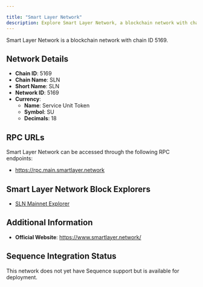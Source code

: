 ```yaml
---

title: "Smart Layer Network"
description: Explore Smart Layer Network, a blockchain network with chain ID 5169. Learn about its native currency, Service Unit Token, and how to interact with the network.
---
```




Smart Layer Network is a blockchain network with chain ID 5169.

## Network Details

- **Chain ID**: 5169
- **Chain Name**: SLN
- **Short Name**: SLN
- **Network ID**: 5169
- **Currency**: 
  - **Name**: Service Unit Token
  - **Symbol**: SU
  - **Decimals**: 18

## RPC URLs

Smart Layer Network can be accessed through the following RPC endpoints:

- https://rpc.main.smartlayer.network

## Smart Layer Network Block Explorers

- [SLN Mainnet Explorer](https://explorer.main.smartlayer.network)

## Additional Information

- **Official Website**: https://www.smartlayer.network/

## Sequence Integration Status

This network does not yet have Sequence support but is available for deployment.
